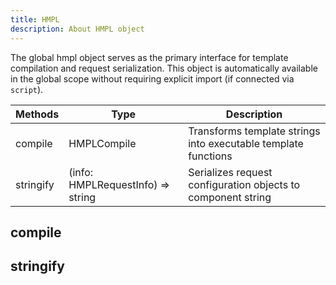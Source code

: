 ```yaml
---
title: HMPL
description: About HMPL object
---
```


The global hmpl object serves as the primary interface for template compilation and request serialization. This object is automatically available in the global scope without requiring explicit import (if connected via `script`).

| Methods   | Type                              | Description                                                    |
| --------- | --------------------------------- | -------------------------------------------------------------- |
| compile   | HMPLCompile                       | Transforms template strings into executable template functions |
| stringify | (info: HMPLRequestInfo) => string | Serializes request configuration objects to component string   |

## compile

## stringify

